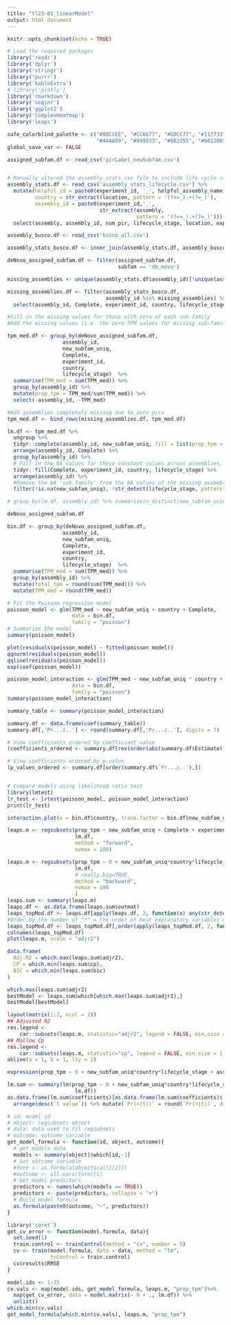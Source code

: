 ```yaml
---
title: "tl23-01_linearModel"
output: html_document
---
```


```r
knitr::opts_chunk$set(echo = TRUE)
```

```r
# Load the required packages
library('readr')
library('dplyr')
library('stringr')
library('purrr')
library('kableExtra')
# library('plotly')
library('rmarkdown')
library('seqinr')
library('ggplot2')
library('ComplexHeatmap')
library('leaps')

safe_colorblind_palette <- c("#88CCEE", "#CC6677", "#DDCC77", "#117733", "#332288", "#AA4499", 
                             "#44AA99", "#999933", "#882255", "#661100", "#6699CC", "#888888")
global_save_var <- FALSE
```

```r
assigned_subfam.df <- read_csv('pirLabel_newSubfam.csv')


# Manually altered the assembly_stats csv file to include life cycle stages and experimental identifiers.
assembly_stats.df <- read_csv('assembly_stats_lifecycle.csv') %>%
  mutate(helpful_id = paste0(experiment_id, '_', helpful_assembly_name),
         country = str_extract(location, pattern = '(?<=_).+(?=_)'),
         assembly_id = paste0(experiment_id,'_',
                              str_extract(assembly,
                                          pattern = '(?<=_).+(?=_)'))) %>%
  select(assembly, assembly_id, num_pir, lifecycle_stage, location, experiment_id, helpful_assembly_name, helpful_id, country)

assembly_busco.df <- read_csv('busco_all.csv')

assembly_stats_busco.df <- inner_join(assembly_stats.df, assembly_busco.df)
```

```r
deNovo_assigned_subfam.df <- filter(assigned_subfam.df, 
                                    subfam == 'de_novo')

missing_assemblies <- unique(assembly_stats.df$assembly_id)[!unique(assembly_stats.df$assembly_id) %in% unique(deNovo_assigned_subfam.df$assembly_id)]

missing_assemblies.df <- filter(assembly_stats_busco.df, 
                                assembly_id %in% missing_assemblies) %>% 
  select(assembly_id, Complete, experiment_id, country, lifecycle_stage)

#Fill in the missing values for those with zero of each sub-family
#Add the missing values (i.e. the zero TPM values for missing sub-families)

tpm_med.df <- group_by(deNovo_assigned_subfam.df, 
                  assembly_id, 
                  new_subfam_uniq,
                  Complete,
                  experiment_id,
                  country,
                  lifecycle_stage)  %>% 
  summarise(TPM_med = sum(TPM_med)) %>% 
  group_by(assembly_id) %>% 
  mutate(prop_tpm = TPM_med/sum(TPM_med)) %>% 
  select(-assembly_id, -TPM_med) 

#Add assemblies completely missing due to zero pirs
tpm_med.df <- bind_rows(missing_assemblies.df, tpm_med.df)

lm.df <- tpm_med.df %>% 
  ungroup %>% 
  tidyr::complete(assembly_id, new_subfam_uniq, fill = list(prop_tpm = 0)) %>% 
  arrange(assembly_id, Complete) %>% 
  group_by(assembly_id) %>% 
  # Fill in the NA values for these constant values across assemblies, arrange by Complete so that the filled-in values are used for fill.
  tidyr::fill(Complete, experiment_id, country, lifecycle_stage) %>% 
  arrange(assembly_id) %>% 
  #Remove the NA 'sub-family' from the NA values of the missing assemblies, and remove the liver/sporozoite/ook/ooc samples as these provide little extra information.
  filter(!is.na(new_subfam_uniq), !str_detect(lifecycle_stage, pattern = 'liver|mosquito_sporozoite|mosquito_oo'))

# group_by(lm.df, assembly_id) %>% summarise(n_distinct(new_subfam_uniq))
```

```r

deNovo_assigned_subfam.df

bin.df <- group_by(deNovo_assigned_subfam.df, 
                  assembly_id, 
                  new_subfam_uniq,
                  Complete,
                  experiment_id,
                  country,
                  lifecycle_stage)  %>% 
  summarise(TPM_med = sum(TPM_med)) %>% 
  group_by(assembly_id) %>% 
  mutate(total_tpm = round(sum(TPM_med))) %>% 
  mutate(TPM_med = round(TPM_med))

# Fit the Poisson regression model
poisson_model <- glm(TPM_med ~ new_subfam_uniq + country + Complete, 
                     data = bin.df, 
                     family = "poisson")
# Summarize the model
summary(poisson_model)

plot(residuals(poisson_model) ~ fitted(poisson_model))
qqnorm(residuals(poisson_model))
qqline(residuals(poisson_model))
exp(coef(poisson_model))

poisson_model_interaction <- glm(TPM_med ~ new_subfam_uniq * country + Complete, 
                     data = bin.df, 
                     family = "poisson")
summary(poisson_model_interaction)

summary_table <- summary(poisson_model_interaction)

summary.df <- data.frame(coef(summary_table))
summary.df[,'Pr...z..'] <- round(summary.df[,'Pr...z..'], digits = 7)

# View coefficients ordered by coefficient value
(coefficients_ordered <- summary.df[rev(order(abs(summary.df$Estimate))),])

# View coefficients ordered by p-value
(p_values_ordered <- summary.df[order(summary.df$`Pr...z..`),])


# Compare models using likelihood ratio test
library(lmtest)
lr_test <- lrtest(poisson_model, poisson_model_interaction)
print(lr_test)

interaction.plot(x = bin.df$country, trace.factor = bin.df$new_subfam_uniq, response = bin.df$TPM_med)

```


```r
leaps.m <- regsubsets(prop_tpm ~ new_subfam_uniq + Complete + experiment_id + country + lifecycle_stage,
                      lm.df, 
                      method = "forward", 
                      nvmax = 100)

leaps.m <- regsubsets(prop_tpm ~ 0 + new_subfam_uniq*country*lifecycle_stage*experiment_id + Complete,
                      lm.df, 
                      # really.big=TRUE,
                      method = "backward",
                      nvmax = 100
                      )
leaps.sum <- summary(leaps.m)
leaps.df <- as.data.frame(leaps.sum$outmat)
leaps_topMod.df <- leaps.df[apply(leaps.df, 2, function(x) any(str_detect(x, pattern = '\\*')))]
#Order by the number of "*" = the order of best explanatory variables of model
leaps_topMod.df <- leaps_topMod.df[,order(apply(leaps_topMod.df, 2, function(x) sum(str_count(x, pattern = '\\*'))), decreasing = TRUE)]
colnames(leaps_topMod.df)
plot(leaps.m, scale = "adjr2")

data.frame(
  Adj.R2 = which.max(leaps.sum$adjr2),
  CP = which.min(leaps.sum$cp),
  BIC = which.min(leaps.sum$bic)
)

which.max(leaps.sum$adjr2)
bestModel <- leaps.sum$which[which.max(leaps.sum$adjr2),]
bestModel[bestModel]

layout(matrix(1:2, ncol = 2))
## Adjusted R2
res.legend <-
    car::subsets(leaps.m, statistic="adjr2", legend = FALSE, min.size = 1, main = "Adjusted R^2")
## Mallow Cp
res.legend <-
    car::subsets(leaps.m, statistic="cp", legend = FALSE, min.size = 1, main = "Mallow Cp")
abline(a = 1, b = 1, lty = 2)

expression(prop_tpm ~ 0 + new_subfam_uniq*country*lifecycle_stage + assembly_id + experiment_id + Complete)

lm.sum <- summary(lm(prop_tpm ~ 0 + new_subfam_uniq*country*lifecycle_stage + experiment_id + Complete,
                      lm.df))
as.data.frame(lm.sum$coefficients)[as.data.frame(lm.sum$coefficients)$`Pr(>|t|)` < 0.05,] %>% 
  arrange(desc(`t value`)) %>% mutate(`Pr(>|t|)` = round(`Pr(>|t|)`, digits = 15))

```

```r

# id: model id
# object: regsubsets object
# data: data used to fit regsubsets
# outcome: outcome variable
get_model_formula <- function(id, object, outcome){
  # get models data
  models <- summary(object)$which[id,-1]
  # Get outcome variable
  #form <- as.formula(object$call[[2]])
  #outcome <- all.vars(form)[1]
  # Get model predictors
  predictors <- names(which(models == TRUE))
  predictors <- paste(predictors, collapse = "+")
  # Build model formula
  as.formula(paste0(outcome, "~", predictors))
}

library('caret')
get_cv_error <- function(model.formula, data){
  set.seed(1)
  train.control <- trainControl(method = "cv", number = 5)
  cv <- train(model.formula, data = data, method = "lm",
              trControl = train.control)
  cv$results$RMSE
}

model.ids <- 1:75
cv.vals <- map(model.ids, get_model_formula, leaps.m, "prop_tpm")%>%
  map(get_cv_error, data = model.matrix(~ 0 + ., lm.df)) %>%
  unlist()
which.min(cv.vals)
get_model_formula(which.min(cv.vals), leaps.m, "prop_tpm")

```

